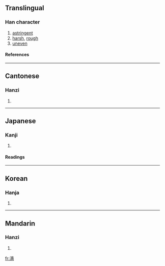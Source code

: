 {{see|澀}}

==Translingual==
===Han character===
{{Han char|rn=85|rad=水|as=13|sn=16|four=3416<sub>1</sub>|canj=水土人田 (EGOW)}}
# [[astringent]]
# [[harsh]], [[rough]]
# [[uneven]]
====References====
{{Han ref|kx=0654.270|dkj=18448|dj=1065.050|hdz=31754.020|uh=6FC7|ud=28615|bh=E9EC|bd=59884}}

----
==Cantonese==
===Hanzi===
{{yue-hanzi|jyut=|y=sap1}}
# {{defn|Cantonese}}

----
==Japanese==
===Kanji===
{{ja-kanji|grade=|rs=水13}}
# {{defn|Japanese}} 
====Readings====
{{ja-readings|on=[[しょく]] (shoku), [[しき]] (shiki), [[しゅう]] (shū)|kun=[[とどこおる]] (todokooru)}}

----
==Korean==
===Hanja===
{{ko-hanja|hangeul=색|eumhun=|rv=saek|mr=saek|y=sayk}}
# {{defn|Korean}}

----
==Mandarin==
===Hanzi===
{{cmn-hanzi|pin=[[huò]] (huo4), [[sè]] (se4), [[wèi]] (wei4)|wg=huo<sup>4</sup>, se<sup>4</sup>, wei<sup>4</sup>}}
# {{defn|Mandarin}}

[[fr:濇]]